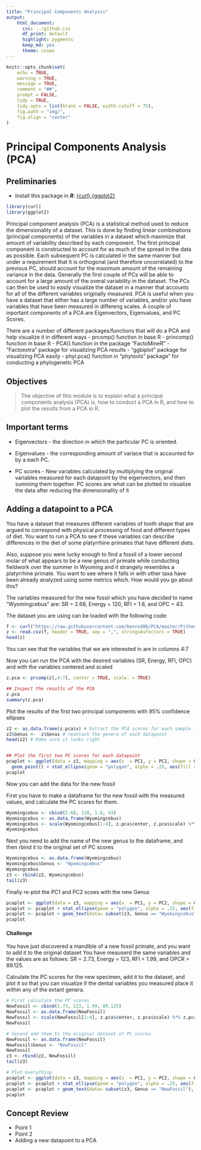 ```yaml
---
title: "Principal Components Analysis"
output:
    html_document:
      css: ../github.css
      df_print: default
      highlight: pygments
      keep_md: yes
      theme: cosmo
---
```


<script src="../hideOutput.js"></script>

```r
knitr::opts_chunk$set(
	echo = TRUE,
	warning = TRUE,
	message = TRUE,
	comment = "##",
	prompt = FALSE,
	tidy = TRUE,
	tidy.opts = list(blank = FALSE, width.cutoff = 75),
	fig.path = "img/",
	fig.align = "center"
)
```

#  Principal Components Analysis (PCA)

## Preliminaries
- Install this package in ***R***: [{curl},{ggplot2}](url)
```r
library(curl)
library(ggplot2)
```


Principal component analysis (PCA) is a statistical method used to reduce the dimensionality of a dataset. This is done by finding linear combinations (principal components) of the variables in a dataset which maximize that amount of variability described by each component. The first principal component is constructed to account for as much of the spread in the data as possible. Each subsequent PC is calculated in the same manner but under a requirement that it is orthogonal (and therefore uncorrelated) to the previous PC, should account for the maximum amount of the remaining variance in the data. Generally the first couple of PCs will be able to account for a large amount of the overal variability in the dataset. The PCs can then be used to easily visualize the dataset in a manner that accounts for all of the different variables originally measured. 
PCA is useful when you have a dataset that either has a large number of variables, and/or you have variables that have been measured in differeng scales. A couple of inportant components of a PCA are Eigenvectors, Eigenvalues, and PC Scores. 

There are a number of different packages/functions that will do a PCA and help visualize it in different ways
 - prcomp() function in base R
 - princomp() function  in base R
 - PCA() function in the package "FactoMineR"
 - "Factoextra" package for visualizing PCA results
 - "ggbiplot" package for visualizing PCA easily
 - phyl.pca() function in "phytools" package" for conducting a phylogenetic PCA

## Objectives

> The objective of this module is to explain what a principal components analysis (PCA) is, how to conduct a PCA in R, and how to plot the results from a PCA in R.

## Important terms

* Eigenvectors - the direction in which the particular PC is oriented.

* Eigenvalues - the corresponding amount of variace that is accounted for by a each PC.

* PC scores - New variables calculated by multiplying the original variables measured for each datapoint by the eigenvectors, and then summing them together. PC scores are what can be plotted to visualize the data after reducing the dimensionality of it




















## Adding a datapoint to a PCA

You have a dataset that measures different variables of tooth shape that are argued to correspond with physical processing of food and different types of diet. You want to run a PCA to see if these variables can describe differences in the diet of some platyrrhine primates that have different diets. 

Also, suppose you were lucky enough to find a fossil of a lower second molar of what appears to be a new genus of primate while conducting fieldwork over the summer in Wyoming and it strangely resembles a platyrrhine primate. You want to see where it falls in with other taxa have been already analyzed using some metrics which. How would you go about this?  

The variables measured for the new fossil which you have decided to name "Wyomingcebus" are:
SR = 2.68, Energy = 120, RFI = 1.6, and OPC = 43.

The dataset you are using can be loaded with the following code:
```r
f <- curl("https://raw.githubusercontent.com/benrod86/PCA/master/Pitheciine_Tooth_Data.csv")
z <- read.csv(f, header = TRUE, sep = ",", stringsAsFactors = TRUE)
head(z)
```
You can see that the variables that we are interested in are in columns 4:7

Now you can run the PCA with the desired variables (SR, Energy, RFI, OPC) and with the variables centered and scaled
```r
z.pca <- prcomp(z[,4:7], center = TRUE, scale. = TRUE)

## Inspect the results of the PCA
z.pca
summary(z.pca)
```


Plot the results of the first two principal components with 95% confidence ellipses
```r
z2 <- as.data.frame(z.pca$x) # Extract the PCA scores for each sample into a new dataframe
z2$Genus <-  z$Genus # reattach the genera of each datapoint
head(z2) # Make sure it looks right


## Plot the first two PC scores for each datapoint
pcaplot <- ggplot(data = z2, mapping = aes(x  = PC1, y = PC2, shape = Genus, col = Genus, label= Genus)) +
  geom_point() + stat_ellipse(geom = "polygon", alpha = .25, aes(fill = Genus), level = 0.95)
pcaplot
```

Now you can add the data for the new fossil

First you have to make a dataframe for the new fossil with the measured values, and calculate the PC scores for them. 
```r
Wyomingcebus <- cbind(2.68, 120, 1.6, 43)
Wyomingcebus <- as.data.frame(Wyomingcebus)
Wyomingcebus <- scale(Wyomingcebus[1:4], z.pca$center, z.pca$scale) %*% z.pca$rotation 
Wyomingcebus
```

Next you need to add the name of the new genus to the dataframe, and then rbind it to the original set of PC scores
```r
Wyomingcebus <- as.data.frame(Wyomingcebus)
Wyomingcebus$Genus <- "Wyomingcebus"
Wyomingcebus
z3 <- rbind(z2, Wyomingcebus)
tail(z3)
```

Finally re-plot the PC1 and PC2 scoes with the new Genus 
```r
pcaplot <- ggplot(data = z3, mapping = aes(x  = PC1, y = PC2, shape = Genus, col = Genus, label= Genus)) + geom_point()
pcaplot <- pcaplot + stat_ellipse(geom = "polygon", alpha = .25, aes(fill = Genus), level = 0.95)
pcaplot <- pcaplot + geom_text(data= subset(z3, Genus == "Wyomingcebus"), aes(label=Genus), hjust= -.1, vjust= .5)
pcaplot
```




#### Challenge
You have just discovered a mandible of a new fossil primate, and you want to add it to the original dataset
You have meauserd the same variables and the values are as follows: SR = 2.73, Energy = 123, RFI = 1.99, and OPCR = 89.125.

Calculate the PC scores for the new specimen, add it to the dataset, and plot it so that you can visualize if the dental variables you measured place it within any of the extant genera.

<div class="fold s o">
```r
# First calculate the PC scores
NewFossil <- cbind(2.73, 123, 1.99, 89.125)
NewFossil <- as.data.frame(NewFossil)
NewFossil <- scale(NewFossil[1:4], z.pca$center, z.pca$scale) %*% z.pca$rotation 
NewFossil

# Second add them to the original dataset of PC scores
NewFossil <- as.data.frame(NewFossil)
NewFossil$Genus <- "NewFossil"
NewFossil
z3 <- rbind(z2, NewFossil)
tail(z3)

# Plot everything
pcaplot <- ggplot(data = z3, mapping = aes(x  = PC1, y = PC2, shape = Genus, col = Genus, label= Genus)) + geom_point()
pcaplot <- pcaplot + stat_ellipse(geom = "polygon", alpha = .25, aes(fill = Genus), level = 0.95)
pcaplot <- pcaplot + geom_text(data= subset(z3, Genus == "NewFossil"), aes(label=Genus), hjust= -.1, vjust= .5)
pcaplot
```
</div>



## Concept Review
* Point 1
* Point 2
* Adding a new datapoint to a PCA